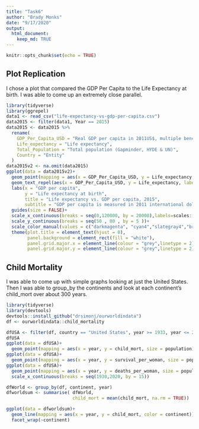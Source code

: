 ```yaml
---
title: "Task6"
author: "Brady Monks"
date: "9/17/2020"
output: 
  html_document:
    keep_md: TRUE
---
```


```r
knitr::opts_chunk$set(echo = TRUE)
```

## Plot Replication

I chose a plot that compared the GDP Per Capita to the Life Expectancy at birth. I was able to come up an extremely close parallel.  

```r

library(tidyverse)
library(ggrepel)
data1 <- read_csv("life-expectancy-vs-gdp-per-capita.csv")
data2015 <- filter(data1, Year == 2015)
data2015 <- data2015 %>%
  rename(
    GDP_Per_Capita_USD = "Real GDP per capita in 2011US$, multiple benchmarks (Maddison Project Database (2018))",
    Life_expectancy = "Life expectancy",
    Total_Population = "Total population (Gapminder, HYDE & UN)",
    Country = "Entity"
  )
data2015v2 <- na.omit(data2015)
ggplot(data = data2015v2)+
  geom_point(mapping = aes(x = GDP_Per_Capita_USD, y = Life_expectancy, size = Total_Population/10000, color = Continent))+
  geom_text_repel(aes(x = GDP_Per_Capita_USD, y = Life_expectancy, label = ifelse(Total_Population>75000000,as.character(Country),'')))+
  labs(x = "GDP per capita",
       y = "Life expectancy at birth",
       title = "Life expectancy vs. GDP per capita, 2015",
       subtitle = "GDP per capita is measured in 2011 international dollars, which corrects for inflation and cross-country price differences.")+  
  guides(size = FALSE)+
  scale_x_continuous(breaks = seq(0,120000, by = 20000),labels=scales::dollar_format())+
  scale_y_continuous(breaks = seq(50 , 80 , by = 5 ))+
  scale_color_manual(values = c("darkmagenta", "cyan4","slategray4","brown3","salmon3","maroon"))+
  theme(plot.title = element_text(hjust = 0),
        panel.background = element_rect(fill = "white"),
        panel.grid.major.x = element_line(colour = "grey",linetype = 2),
        panel.grid.major.y = element_line(colour = "grey",linetype = 2))


```

## Child Mortality

I was able to come up with simple graphs looking at just the United States. Then I was able to group_by the continents and look at each continent's child_mort over about 300 years.

```r
library(tidyverse)
library(devtools)
devtools::install_github("drsimonj/ourworldindata")
df <- ourworldindata::child_mortality

dfUSA <- filter(df, country == "United States", year >= 1933, year <= 2013)
dfUSA
ggplot(data = dfUSA)+
  geom_point(mapping = aes(x = year, y = child_mort, size = population))
ggplot(data = dfUSA)+
  geom_point(mapping = aes(x = year, y = survival_per_woman, size = population))
ggplot(data = dfUSA)+
  geom_point(mapping = aes(x = year, y = deaths_per_woman, size = population))+
  scale_x_continuous(breaks = seq(1930,2020, by = 15))

dfWorld <- group_by(df, continent, year)
dfworldsum <- summarise( dfWorld, 
                         child_mort = mean(child_mort, na.rm = TRUE))

ggplot(data = dfworldsum)+
  geom_line(mapping = aes(x = year, y = child_mort, color = continent))+
  facet_wrap(~continent)



```


